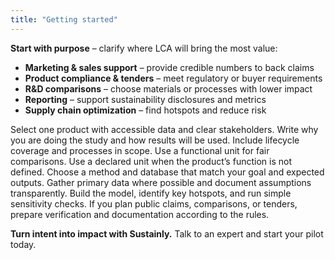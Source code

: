 ```yaml
---
title: "Getting started"
---
```


**Start with purpose** – clarify where LCA will bring the most value:

- **Marketing & sales support** – provide credible numbers to back claims
- **Product compliance & tenders** – meet regulatory or buyer requirements
- **R&D comparisons** – choose materials or processes with lower impact
- **Reporting** – support sustainability disclosures and metrics
- **Supply chain optimization** – find hotspots and reduce risk

<Steps>
  <Step title="Choose a pilot product🎯">
    Select one product with accessible data and clear stakeholders.
  </Step>
  <Step title="Define goal and scope📝">
    Write why you are doing the study and how results will be used. Include lifecycle coverage and processes in scope.
  </Step>
  <Step title="Set the unit⚖️">
    Use a functional unit for fair comparisons. Use a declared unit when the product’s function is not defined.
  </Step>
  <Step title="Pick method and database🧰 ">
    Choose a method and database that match your goal and expected outputs.
  </Step>
  <Step title="Collect primary data and list assumptions🧾">
    Gather primary data where possible and document assumptions transparently.
  </Step>
  <Step title="Model, find hotspots, check sensitivities🔍">
    Build the model, identify key hotspots, and run simple sensitivity checks.
  </Step>
  <Step title="Prepare for external use if needed✅ ">
    If you plan public claims, comparisons, or tenders, prepare verification and documentation according to the rules.
  </Step>
</Steps>

**Turn intent into impact with Sustainly.** Talk to an expert and start your pilot today.

